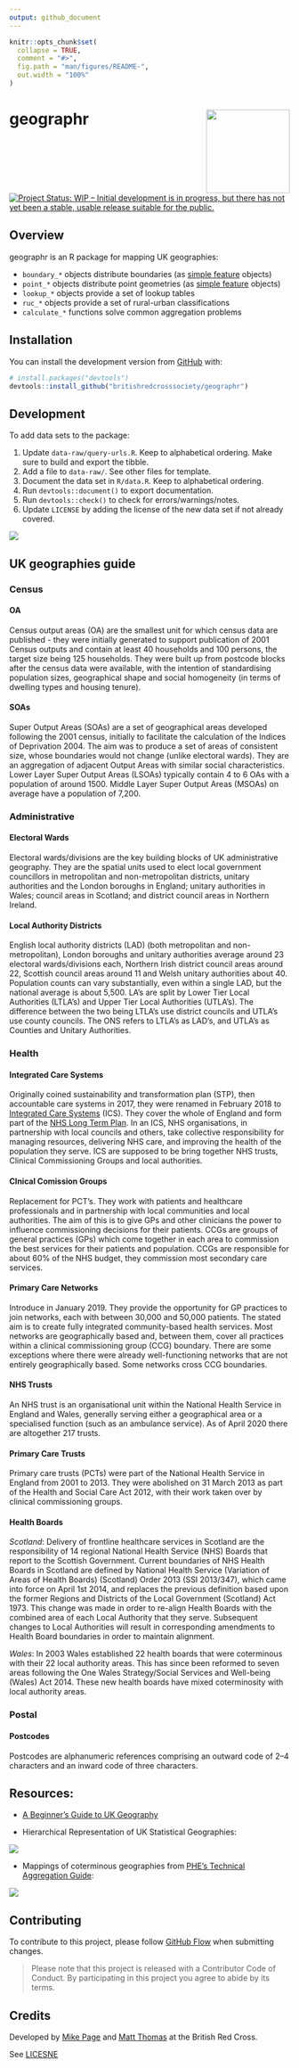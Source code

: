```yaml
---
output: github_document
---
```


<!-- README.md is generated from README.Rmd. Please edit that file -->

```r
knitr::opts_chunk$set(
  collapse = TRUE,
  comment = "#>",
  fig.path = "man/figures/README-",
  out.width = "100%"
)
```

# geographr <img src='man/figures/logo-new.png' align="right" height="150" /></a>

<!-- badges: start -->
[![Project Status: WIP – Initial development is in progress, but there has not yet been a stable, usable release suitable for the public.](https://www.repostatus.org/badges/latest/wip.svg)](https://www.repostatus.org/#wip)
<!-- badges: end -->

## Overview

geographr is an R package for mapping UK geographies:  

- `boundary_*` objects distribute boundaries (as [simple feature](https://r-spatial.github.io/sf/) objects)
- `point_*` objects distribute point geometries (as [simple feature](https://r-spatial.github.io/sf/) objects)
- `lookup_*` objects provide a set of lookup tables
- `ruc_*` objects provide a set of rural-urban classifications
- `calculate_*` functions solve common aggregation problems

## Installation

You can install the development version from [GitHub](https://github.com/) with:

``` r
# install.packages("devtools")
devtools::install_github("britishredcrosssociety/geographr")
```

## Development

To add data sets to the package:

1. Update `data-raw/query-urls.R`. Keep to alphabetical ordering.
Make sure to build and export the tibble.
2. Add a file to `data-raw/`. See other files for template.
3. Document the data set in `R/data.R`. Keep to alphabetical ordering.
4. Run `devtools::document()` to export documentation.
5. Run `devtools::check()` to check for errors/warnings/notes.
6. Update `LICENSE` by adding the license of the new data set if not already
covered.

<img src='man/figures/file-structure.png' align="centre"/>

## UK geographies guide

### Census

#### OA
Census output areas (OA) are the smallest unit for which census data are published - they were initially generated to support publication of 2001 Census outputs and contain at least 40 households and 100 persons, the target size being 125 households. They were built up from postcode blocks after the census data were available, with the intention of standardising population sizes, geographical shape and social homogeneity (in terms of dwelling types and housing tenure). 

#### SOAs
Super Output Areas (SOAs) are a set of geographical areas developed following the 2001 census, initially to facilitate the calculation of the Indices of Deprivation 2004. The aim was to produce a set of areas of consistent size, whose boundaries would not change (unlike electoral wards). They are an aggregation of adjacent Output Areas with similar social characteristics. Lower Layer Super Output Areas (LSOAs) typically contain 4 to 6 OAs with a population of around 1500. Middle Layer Super Output Areas (MSOAs) on average have a population of 7,200.

### Administrative

#### Electoral Wards
Electoral wards/divisions are the key building blocks of UK administrative geography. They are the spatial units used to elect local government councillors in metropolitan and non-metropolitan districts, unitary authorities and the London boroughs in England; unitary authorities in Wales; council areas in Scotland; and district council areas in Northern Ireland.

#### Local Authority Districts
English local authority districts (LAD) (both metropolitan and non-metropolitan), London boroughs and unitary authorities average around 23 electoral wards/divisions each, Northern Irish district council areas around 22, Scottish council areas around 11 and Welsh unitary authorities about 40. Population counts can vary substantially, even within a single LAD, but the national average is about 5,500. LA's are split by Lower Tier Local Authorities (LTLA's) and Upper Tier Local Authorities (UTLA's). The difference between the two being LTLA's use district councils and UTLA's use county councils. The ONS refers to LTLA's as LAD's, and UTLA's as Counties and Unitary Authorities.

### Health

#### Integrated Care Systems

Originally coined sustainability and transformation plan (STP), then accountable care systems in 2017, they were renamed in February 2018 to [Integrated Care Systems](https://www.england.nhs.uk/integratedcare/integrated-care-systems/) (ICS). They cover the whole of England and form part of the [NHS Long Term Plan](https://en.wikipedia.org/wiki/NHS_Long_Term_Plan). In an ICS, NHS organisations, in partnership with local councils and others, take collective responsibility for managing resources, delivering NHS care, and improving the health of the population they serve. ICS are supposed to be bring together NHS trusts, Clinical Commissioning Groups and local authorities.

#### Clnical Comission Groups

Replacement for PCT’s. They work with patients and healthcare
professionals and in partnership with local communities and local
authorities. The aim of this is to give GPs and other clinicians the
power to influence commissioning decisions for their patients. CCGs are
groups of general practices (GPs) which come together in each area to
commission the best services for their patients and population. CCGs are
responsible for about 60% of the NHS budget, they commission most
secondary care services.

#### Primary Care Networks

Introduce in January 2019. They provide the opportunity for GP practices
to join networks, each with between 30,000 and 50,000 patients. The
stated aim is to create fully integrated community-based health
services. Most networks are geographically based and, between them,
cover all practices within a clinical commissioning group (CCG)
boundary. There are some exceptions where there were already
well-functioning networks that are not entirely geographically based.
Some networks cross CCG boundaries.

#### NHS Trusts

An NHS trust is an organisational unit within the National Health
Service in England and Wales, generally serving either a geographical
area or a specialised function (such as an ambulance service). As of
April 2020 there are altogether 217 trusts.

#### Primary Care Trusts

Primary care trusts (PCTs) were part of the National Health Service in
England from 2001 to 2013. They were abolished on 31 March 2013 as part
of the Health and Social Care Act 2012, with their work taken over by
clinical commissioning groups.

#### Health Boards
*Scotland*: Delivery of frontline healthcare services in Scotland are the responsibility
of 14 regional National Health Service (NHS) Boards that report to the Scottish
Government. Current boundaries of NHS Health Boards in Scotland are defined by
National Health Service (Variation of Areas of Health Boards) (Scotland) Order
2013 (SSI 2013/347), which came into force on April 1st 2014, and replaces the
previous definition based upon the former Regions and Districts of the Local
Government (Scotland) Act 1973. This change was made in order to re-align
Health Boards with the combined area of each Local Authority that they serve.
Subsequent changes to Local Authorities will result in corresponding amendments
to Health Board boundaries in order to maintain alignment.

*Wales*: In 2003 Wales established 22 health boards that were coterminous with
their 22 local authority areas. This has since been reformed to seven areas
following the One Wales Strategy/Social Services and Well-being (Wales) Act
2014. These new health boards have mixed coterminosity with local authority
areas.

### Postal

#### Postcodes
Postcodes are alphanumeric references comprising an outward code of 2–4
characters and an inward code of three characters.

## Resources:

- [A Beginner's Guide to UK Geography](misc/a-beginners-guide-to-uk-geography-2020-v1.0.pdf)

- Hierarchical Representation of UK Statistical Geographies:

<img src='man/figures/hierarchy-poster.png' align="centre"/>

- Mappings of coterminous geographies from [PHE's Technical Aggregation Guide](https://fingertips.phe.org.uk/profile/guidance):

<img src='man/figures/coterminous-geographies.png' align="centre"/>

## Contributing

To contribute to this project, please follow [GitHub Flow](https://guides.github.com/introduction/flow/)
when submitting changes.

> Please note that this project is released with a Contributor Code of Conduct. By participating in this project you agree to abide by its terms.

## Credits
Developed by [Mike Page](https://github.com/MikeJohnPage) and
[Matt Thomas](https://twitter.com/matthewgthomas) at the British Red Cross.

See [LICESNE](/LICENSE)